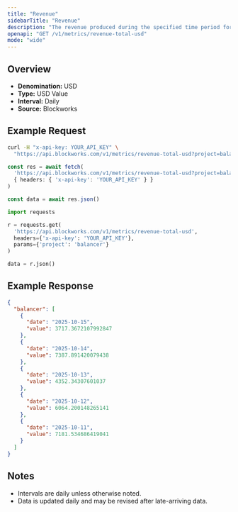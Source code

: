 ```yaml
---
title: "Revenue"
sidebarTitle: "Revenue"
description: "The revenue produced during the specified time period for given project."
openapi: "GET /v1/metrics/revenue-total-usd"
mode: "wide"
---
```


## Overview

- **Denomination:** USD
- **Type:** USD Value
- **Interval:** Daily
- **Source:** Blockworks

## Example Request

<CodeGroup>

```bash cURL
curl -H "x-api-key: YOUR_API_KEY" \
  "https://api.blockworks.com/v1/metrics/revenue-total-usd?project=balancer"
```

```typescript TypeScript
const res = await fetch(
  'https://api.blockworks.com/v1/metrics/revenue-total-usd?project=balancer',
  { headers: { 'x-api-key': 'YOUR_API_KEY' } }
)

const data = await res.json()
```

```python Python
import requests

r = requests.get(
  'https://api.blockworks.com/v1/metrics/revenue-total-usd',
  headers={'x-api-key': 'YOUR_API_KEY'},
  params={'project': 'balancer'}
)

data = r.json()
```

</CodeGroup>

## Example Response

```json
{
  "balancer": [
    {
      "date": "2025-10-15",
      "value": 3717.3672107992847
    },
    {
      "date": "2025-10-14",
      "value": 7387.891420079438
    },
    {
      "date": "2025-10-13",
      "value": 4352.34307601037
    },
    {
      "date": "2025-10-12",
      "value": 6064.200148265141
    },
    {
      "date": "2025-10-11",
      "value": 7181.534686419041
    }
  ]
}
```

## Notes
- Intervals are daily unless otherwise noted.
- Data is updated daily and may be revised after late-arriving data.